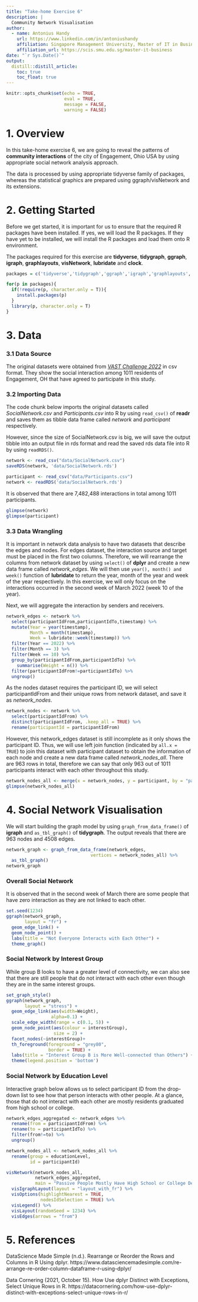```yaml
---
title: "Take-home Exercise 6"
description: |
  Community Network Visualisation
author:
  - name: Antonius Handy 
    url: https://www.linkedin.com/in/antoniushandy
    affiliation: Singapore Management University, Master of IT in Business
    affiliation_url: https://scis.smu.edu.sg/master-it-business
date: "`r Sys.Date()`"
output: 
  distill::distill_article:
    toc: true
    toc_float: true
---
```


```r
knitr::opts_chunk$set(echo = TRUE,
                      eval = TRUE,
                      message = FALSE,
                      warning = FALSE)
```

# 1. Overview

In this take-home exercise 6, we are going to reveal the patterns of **community interactions** of the city of Engagement, Ohio USA by using appropriate social network analysis approach.

The data is processed by using appropriate tidyverse family of packages, whereas the statistical graphics are prepared using ggraph/visNetwork and its extensions.

# 2. Getting Started

Before we get started, it is important for us to ensure that the required R packages have been installed. If yes, we will load the R packages. If they have yet to be installed, we will install the R packages and load them onto R environment.

The packages required for this exercise are **tidyverse**, **tidygraph**, **ggraph**, **igraph**, **graphlayouts**, **visNetwork**, **lubridate** and **clock**.

```r
packages = c('tidyverse','tidygraph','ggraph','igraph','graphlayouts','visNetwork','lubridate','clock')

for(p in packages){
  if(!require(p, character.only = T)){
    install.packages(p)
  }
  library(p, character.only = T)
}
```

# 3. Data

### 3.1 Data Source
The original datasets were obtained from [*VAST Challenge 2022*](https://vast-challenge.github.io/2022/index.html) in csv format. They show the social interaction among 1011 residents of Engagement, OH that have agreed to participate in this study.

### 3.2 Importing Data

The code chunk below imports the original datasets called *SocialNetwork.csv* and *Participants.csv* into R by using `read_csv()` of **readr** and saves them as tibble data frame called *network* and *participant* respectively. 

However, since the size of SocialNetwork.csv is big, we will save the output tibble into an output file in rds format and read the saved rds data file into R by using `readRDS()`.

```r
network <- read_csv("data/SocialNetwork.csv")
saveRDS(network, 'data/SocialNetwork.rds')
```

```r
participant <- read_csv("data/Participants.csv")
network <- readRDS('data/SocialNetwork.rds')
```

It is observed that there are 7,482,488 interactions in total among 1011 participants.

```r
glimpse(network)
glimpse(participant)
```

### 3.3 Data Wrangling

It is important in network data analysis to have two datasets that describe the edges and nodes. For edges dataset, the interaction source and target must be placed in the first two columns. Therefore, we will rearrange the columns from network dataset by using `select()` of **dplyr** and create a new data frame called *network_edges*. We will then use `year(), month() and week()` function of **lubridate** to return the year, month of the year and week of the year respectively. In this exercise, we will only focus on the interactions occurred in the second week of March 2022 (week 10 of the year).

Next, we will aggregate the interaction by senders and receivers.

```r
network_edges <- network %>%
  select(participantIdFrom,participantIdTo,timestamp) %>%
  mutate(Year = year(timestamp),
         Month = month(timestamp),
         Week = lubridate::week(timestamp)) %>%
  filter(Year == 2022) %>%
  filter(Month == 3) %>%
  filter(Week == 10) %>%
  group_by(participantIdFrom,participantIdTo) %>%
    summarise(Weight = n()) %>%
  filter(participantIdFrom!=participantIdTo) %>%
  ungroup()
```

As the nodes dataset requires the participant ID, we will select participantIdFrom and their unique rows from network dataset, and save it as *network_nodes*.

```r
network_nodes <- network %>%
  select(participantIdFrom) %>%
  distinct(participantIdFrom, .keep_all = TRUE) %>%
  rename(participantId = participantIdFrom)
```

However, this network_edges dataset is still incomplete as it only shows the participant ID. Thus, we will use left join function (indicated by `all.x = TRUE`) to join this dataset with participant dataset to obtain the information of each node and create a new data frame called *network_nodes_all*. There are 963 rows in total, therefore we can say that only 963 out of 1011 participants interact with each other throughout this study.

```r
network_nodes_all <- merge(x = network_nodes, y = participant, by = "participantId", all.x = TRUE)
glimpse(network_nodes_all)
```

# 4. Social Network Visualisation

We will start building the graph model by using `graph_from_data_frame()` of **igraph** and `as_tbl_graph()` of **tidygraph**. The output reveals that there are 963 nodes and 4508 edges.

```r
network_graph <- graph_from_data_frame(network_edges,
                                vertices = network_nodes_all) %>%
  as_tbl_graph()
network_graph
```

### Overall Social Network

It is observed that in the second week of March there are some people that have zero interaction as they are not linked to each other.

```r
set.seed(1234)
ggraph(network_graph,
       layout = "fr") + 
  geom_edge_link() +
  geom_node_point() +
  labs(title = "Not Everyone Interacts with Each Other") +
  theme_graph()
```

### Social Network by Interest Group

While group B looks to have a greater level of connectivity, we can also see that there are still people that do not interact with each other even though they are in the same interest groups.

```r
set_graph_style()
ggraph(network_graph,
       layout = "stress") + 
  geom_edge_link(aes(width=Weight), 
                 alpha=0.1) +
  scale_edge_width(range = c(0.1, 5)) +
  geom_node_point(aes(colour = interestGroup), 
                  size = 2) + 
  facet_nodes(~interestGroup)+
  th_foreground(foreground = "grey80",  
                border = TRUE) +
  labs(title = "Interest Group B is More Well-connected than Others") +
  theme(legend.position = 'bottom')
```

### Social Network by Education Level

Interactive graph below allows us to select participant ID from the drop-down list to see how that person interacts with other people. At a glance, those that do not interact with each other are mostly residents graduated from high school or college.

```r
network_edges_aggregated <- network_edges %>%
  rename(from = participantIdFrom) %>%
  rename(to = participantIdTo) %>%
  filter(from!=to) %>%
  ungroup()
```

```r
network_nodes_all <- network_nodes_all %>%
  rename(group = educationLevel,
         id = participantId)
```

```r
visNetwork(network_nodes_all,
           network_edges_aggregated,
           main = "Passive People Mostly Have High School or College Degree") %>%
  visIgraphLayout(layout = "layout_with_fr") %>%
  visOptions(highlightNearest = TRUE,
             nodesIdSelection = TRUE) %>%
  visLegend() %>%
  visLayout(randomSeed = 1234) %>%
  visEdges(arrows = "from")
```

# 5. References

DataScience Made Simple (n.d.). Rearrange or Reorder the Rows and Columns in R Using dplyr. https://www.datasciencemadesimple.com/re-arrange-re-order-column-dataframe-r-using-dplyr/

Data Cornering (2021, October 15). How Use dplyr Distinct with Exceptions, Select Unique Rows in R.  https://datacornering.com/how-use-dplyr-distinct-with-exceptions-select-unique-rows-in-r/

